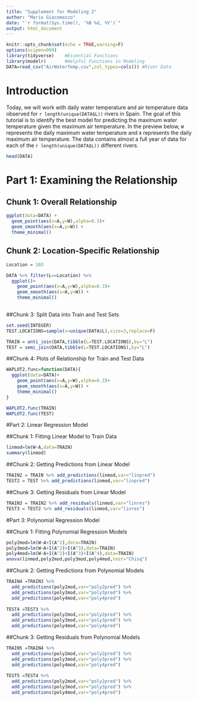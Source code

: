 ```yaml
---
title: "Supplement for Modeling 2"
author: "Mario Giacomazzo"
date: "`r format(Sys.time(), '%B %d, %Y')`"
output: html_document
---
```


```r
knitr::opts_chunk$set(echo = TRUE,warning=F)
options(scipen=999)
library(tidyverse)    #Essential Functions
library(modelr)       #Helpful Functions in Modeling
DATA=read_csv("AirWaterTemp.csv",col_types=cols()) #River Data
```

# Introduction

Today, we will work with daily water temperature and air temperature data observed for `r length(unique(DATA$L))` rivers in Spain. The goal of this tutorial is to identify the best model for predicting the maximum water temperature given the maximum air temperature. In the preview below, `W` represents the daily maximum water temperature and `A` represents the daily maximum air temperature. The data contains almost a full year of data for each of the `r length(unique(DATA$L))` different rivers.

```r
head(DATA)
```


# Part 1: Examining the Relationship

## Chunk 1: Overall Relationship
```r
ggplot(data=DATA) +
  geom_point(aes(x=A,y=W),alpha=0.3)+
  geom_smooth(aes(x=A,y=W)) +
  theme_minimal()
```


## Chunk 2: Location-Specific Relationship

```r
Location = 103

DATA %>% filter(L==Location) %>%
  ggplot()+
    geom_point(aes(x=A,y=W),alpha=0.3)+
    geom_smooth(aes(x=A,y=W)) +
    theme_minimal()
  
```

##Chunk 3: Split Data into Train and Test Sets
```r
set.seed(INTEGER)
TEST.LOCATIONS=sample(x=unique(DATA$L),size=3,replace=F)

TRAIN = anti_join(DATA,tibble(L=TEST.LOCATIONS),by="L")
TEST = semi_join(DATA,tibble(L=TEST.LOCATIONS),by="L")
```

##Chunk 4: Plots of Relationship for Train and Test Data
```r
WAPLOT2.func=function(DATA){
  ggplot(data=DATA)+
    geom_point(aes(x=A,y=W),alpha=0.3)+
    geom_smooth(aes(x=A,y=W)) +
    theme_minimal()
}

WAPLOT2.func(TRAIN)
WAPLOT2.func(TEST)
```


#Part 2: Linear Regression Model

##Chunk 1: Fitting Linear Model to Train Data
```r
linmod=lm(W~A,data=TRAIN)
summary(linmod)
```

##Chunk 2: Getting Predictions from Linear Model
```r
TRAIN2 = TRAIN %>% add_predictions(linmod,var="linpred")
TEST2 = TEST %>% add_predictions(linmod,var="linpred")
```

##Chunk 3: Getting Residuals from Linear Model
```r
TRAIN3 = TRAIN2 %>% add_residuals(linmod,var="linres")
TEST3 = TEST2 %>% add_residuals(linmod,var="linres")
```

#Part 3: Polynomial Regression Model

##Chunk 1: Fitting Polynomial Regression Models
```r
poly2mod=lm(W~A+I(A^2),data=TRAIN)
poly3mod=lm(W~A+I(A^2)+I(A^3),data=TRAIN)
poly4mod=lm(W~A+I(A^2)+I(A^3)+I(A^4),data=TRAIN)
anova(linmod,poly2mod,poly3mod,poly4mod,test="Chisq")
```

##Chunk 2: Getting Predictions from Polynomial Models
```r
TRAIN4 =TRAIN3 %>% 
  add_predictions(poly2mod,var="poly2pred") %>%
  add_predictions(poly3mod,var="poly3pred") %>%
  add_predictions(poly4mod,var="poly4pred")
  
TEST4 =TEST3 %>% 
  add_predictions(poly2mod,var="poly2pred") %>%
  add_predictions(poly3mod,var="poly3pred") %>%
  add_predictions(poly4mod,var="poly4pred")
```

##Chunk 3: Getting Residuals from Polynomial Models
```r
TRAIN5 =TRAIN4 %>% 
  add_predictions(poly2mod,var="poly2pred") %>%
  add_predictions(poly3mod,var="poly3pred") %>%
  add_predictions(poly4mod,var="poly4pred")
  
TEST5 =TEST4 %>% 
  add_predictions(poly2mod,var="poly2pred") %>%
  add_predictions(poly3mod,var="poly3pred") %>%
  add_predictions(poly4mod,var="poly4pred")
```

